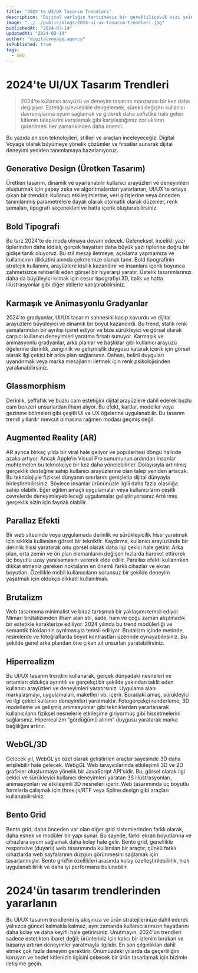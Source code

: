 ```yaml
---
title: "2024'te UI/UX Tasarım Trendleri"
description: "Dijital varlığın tartışmasız bir gerekliliçevik vızı ysine rehber, SEO'nun tüm karmaşıklıklarında sizi yönlendirecek, stratejilerinizin güncel ve geleceğe dayanıklı olmasını sağlayacak. 2024'te SEO cephesinde Brandtenders'ımızın neler yapacağına bir göz atın."
image: "../../public/blogs/2024-ui-ux-tasarım-trendleri.jpg"
publishedAt: "2024-03-14"
updatedAt: "2024-03-14"
author: "digitalvoyage.agency"
isPublished: true
tags:
  - SEO
---
```


# 2024'te UI/UX Tasarım Trendleri

> 2024'te kullanıcı arayüzü ve deneyim tasarımı manzarası bir kez daha değişiyor. Estetiği işlevsellikle dengelemek, sürekli değişen kullanıcı davranışlarına uyum sağlamak ve giderek daha sofistike hale gelen kitlenin taleplerini karşılamak gibi karşılaştığımız zorlukların giderilmesi her zamankinden daha önemli.

Bu yazıda en son teknolojileri, stilleri ve araçları inceleyeceğiz. Digital Voyage olarak büyümeye yönelik çözümler ve fırsatlar sunarak dijital deneyimi yeniden tanımlamaya hazırlanıyoruz.

## Generative Design (Üretken Tasarım)

Üretken tasarım, dinamik ve uyarlanabilir kullanıcı arayüzleri ve deneyimleri oluşturmak için yapay zeka ve algoritmalardan yararlanan, UI/UX'te ortaya çıkan bir trenddir. Kullanıcı etkileşimlerine, veri girişlerine veya önceden tanımlanmış parametrelere dayalı olarak otomatik olarak düzenler, renk şemaları, tipografi seçenekleri ve hatta içerik oluşturabilirsiniz.

## Bold Tipografi

Bu tarz 2024'te de moda olmaya devam edecek. Geleneksel, incelikli yazı tiplerinden daha iddialı, gerçek hayattan daha büyük yazı tiplerine doğru bir gidişe tanık oluyoruz. Bu stil mesajı iletmeye, açıklama yapmamıza ve kullanıcının dikkatini anında çekmemize olanak tanır. Bold tipografinin stratejik kullanımı, arayüzlere kişilik kazandırır ve insanlara içerik boyunca zahmetsizce rehberlik eden görsel bir hiyerarşi yaratır. Üstelik tasarımlarınızı daha da büyüleyici kılmak için cesur tipografiyi 3D, italik ve hatta illüstrasyonlar gibi diğer stillerle karıştırabilirsiniz.

## Karmaşık ve Animasyonlu Gradyanlar

2024'te gradyanlar, UI/UX tasarım sahnesini kasıp kavurdu ve dijital arayüzlere büyüleyici ve dinamik bir boyut kazandırdı. Bu trend, statik renk şemalarından bir ayrılışı işaret ediyor ve bize sürükleyici ve görsel olarak çarpıcı kullanıcı deneyimleri yaratma fırsatı sunuyor. Karmaşık ve animasyonlu gradyanlar, arka planlar ve başlıklar gibi kullanıcı arayüzü öğelerine derinlik, zenginlik ve gelişmişlik duygusu katarak içerik için görsel olarak ilgi çekici bir arka plan sağlarsınız. Dahası, belirli duyguları uyandırmak veya marka mesajlarını iletmek için renk psikolojisinden yaralanabilirsiniz.

## Glassmorphism

Derinlik, şeffaflık ve buzlu cam estetiğini dijital arayüzlere dahil ederek buzlu cam benzeri unsurlardan ilham alıyor. Bu efekt, kartlar, modeller veya gezinme bölmeleri gibi çeşitli UI ve UX öğelerine uygulanabilir. Bu tasarım trendi yıllardır mevcut olmasına rağmen modası geçmiş değil.

## Augmented Reality (AR)

AR ayrıca birkaç yılda bir viral hale geliyor ve popülaritesi döngü halinde azalıp artıyor. Ancak Apple’ın Visual Pro sunumunun ardından insanlar muhtemelen bu teknolojiye bir kez daha yönelebilirler. Dolayısıyla artırılmış gerçeklik desteğine sahip kullanıcı arayüzlerine olan talep yeniden artacak. Bu teknolojiyle fiziksel dünyanın sınırlarını genişletip dijital dünyayla birleştirebilirsiniz. Böylece insanlar ürününüzle ilgili daha fazla olasılığa sahip olabilir. Eğer eğitim amaçlı uygulamalar veya kullanıcıların çeşitli çevrelerde deneyimleyebileceği uygulamalar geliştiriyorsanız Artılırmış gerçeklik sizin için faydalı olabilir.

## Parallaz Efekti

Bir web sitesinde veya uygulamada derinlik ve sürükleyicilik hissi yaratmak için sıklıkla kullanılan görsel bir tekniktir. Kaydırma, kullanıcı arayüzünde bir derinlik hissi yaratarak onu görsel olarak daha ilgi çekici hale getirir. Arka plan, orta zemin ve ön plan elemanlarını değişen hızlarda hareket ettirerek üç boyutlu uzay yanılsamasını vererek elde edilir. Parallax efekti kullanırken dikkat etmeniz gereken noktaların en önemli farklı cihazlar ve ekran boyutları. Özellikle mobil kullanıcıların sorunsuz bir şekilde deneyim yaşatmak için oldukça dikkatli kullanılmalı.

## Brutalizm

Web tasarımına minimalist ve biraz tartışmalı bir yaklaşımı temsil ediyor. Mimari brütalizimden ilham alan stil, sade, ham ve çoğu zaman alışılmadık bir estetikle karakterize ediliyor. 2024 yılında bu trend modülerliği ve semantik bloklarının ayrılmasıyla temsil ediliyor. Brutalizm içinde metinde, resimlerde ve fotoğraflarda boyut kontrastları üzerinde oynayabilirsiniz. Bu şekilde genel arka plandan öne çıkan zıt unsurları yaratabilirsiniz.

## Hiperrealizm

Bu UI/UX tasarım trendini kullanarak, gerçek dünyadaki nesneleri ve ortamları oldukça ayrıntılı ve gerçekçi bir şekilde yakından taklit eden kullanıcı arayüzleri ve deneyimleri yaratırsınız. Uygulama alanı markalaşmayı, uygulamaları, maketleri vb. içerir. Buradaki amaç, sürükleyici ve ilgi çekici kullanıcı deneyimleri yaratmaktır. Fotogerçekçi renderleme, 3D modelleme ve gelişmiş animasyonlar gibi tekniklerden yararlanarak kullanıcıların fiziksel nesnelerle etkileşime giriyormuş gibi hissetmelerini sağlarsınız. Hiperrealizm “gördüğümü alırım” duygusu yaratarak marka bağlılığını artırır.

## WebGL/3D

Gelecek yıl, WebGL'ye özel olarak geliştirilen araçlar sayesinde 3D daha erişilebilir hale gelecek. WebgGL Web tarayıcılarında etkileşimli 3D ve 2D grafikler oluşturmaya yönelik bir JavaScript API'sidir. Bu, görsel olarak ilgi çekici ve sürükleyici kullanıcı deneyimleri yaratan 3S illüstrasyonları, animasyonları ve etkileşimli 3D nesneleri içerir. Web tasarımında üç boyutlu formlarla çalışmak için three.js/RTF veya Spline.design gibi araçları kullanabilirsiniz.

## Bento Grid

Bento grid, daha önceden var olan diğer grid sistemlerinden farklı olarak, daha esnek ve modüler bir yapı sunar. Bu sayede, farklı ekran boyutlarına ve cihazlara uyum sağlamak daha kolay hale gelir. Bento grid, genellikle responsive (duyarlı) web tasarımında kullanılan bir araçtır, çünkü farklı cihazlarda web sayfalarının düzgün görünmesini sağlamak için tasarlanmıştır. Bento grid'in özellikleri arasında kolay özelleştirilebilirlik, hızlı uygulanabilirlik ve daha iyi performans bulunabilir.

# 2024'ün tasarım trendlerinden yararlanın

Bu UI/UX tasarım trendlerini iş akışınıza ve ürün stratejilerinize dahil ederek yalnızca güncel kalmakla kalmaz, aynı zamanda kullanıcılarınızın hayatlarını daha kolay ve daha keyifli hale getirirsiniz. Unutmayın, 2024'ün trendleri sadece estetikten ibaret değil; ürünleriniz için kalıcı bir izlenim bırakan ve başarıyı artıran deneyimler yaratmayla ilgilidir.
En son çılgınlıkları dahil etmek çok fazla deneyim gerektirir. Önümüzdeki yıllarda da geçerliliğini koruyan ve hedef kitlenizin ilgisini çekecek bir ürün tasarlamak için bizimle iletişime geçin.

